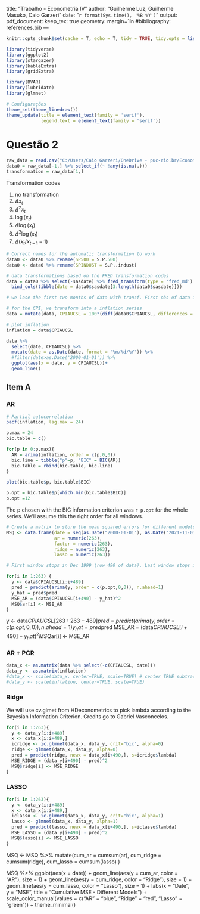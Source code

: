 title: "Trabalho - Econometria IV"
author: "Guilherme Luz, Guilherme Masuko, Caio Garzeri"
date: "`r format(Sys.time(), '%B %Y')`"
output: 
  pdf_document: 
  keep_tex: true
geometry: margin=1in
#bibliography: references.bib 
---
  
  ```r
knitr::opts_chunk$set(cache = T, echo = T, tidy = TRUE, tidy.opts = list(width.cutoff = 60), warning = F, message = F)
```

```r
library(tidyverse)
library(ggplot2)
library(stargazer)
library(kableExtra)
library(gridExtra)
```

```r
library(BVAR)
library(lubridate)
library(glmnet)
```


```r
# Configurações 
theme_set(theme_linedraw())
theme_update(title = element_text(family = 'serif'),
             legend.text = element_text(family = 'serif')) 
```

# Questão 2

```r
raw_data = read.csv("C:/Users/Caio Garzeri/OneDrive - puc-rio.br/Econometria IV/2021-12.csv")
data0 = raw_data[-1,] %>% select_if(~ !any(is.na(.)))
transformation = raw_data[1,]
```

Transformation codes

1. no transformation
2. $\Delta x_t$
3. $\Delta^2 x_t$ 
4. $\log(x_t)$
5. $\Delta \log(x_t)$
6. $\Delta^2 \log(x_t)$
7. $\Delta (x_t/x_{t-1} -1)$
  
```r
# Correct names for the automatic transformation to work
data0 <- data0 %>% rename(SP500 = S.P.500)
data0 <- data0 %>% rename(SPINDUST = S.P..indust)

# data transformations based on the FRED transformation codes 
data = data0 %>% select(-sasdate) %>% fred_transform(type = 'fred_md') %>%
  bind_cols(tibble(date = data0$sasdate[3:length(data0$sasdate)])) 

# we lose the first two months of data with transf. First obs of data is mar1959

# for the CPI, we transform into a inflation series
data = mutate(data, CPIAUCSL = 100*(diff(data0$CPIAUCSL, differences = 1)/data0$CPIAUCSL[-1])[-1])

```
\textcolor{blue}{Detalhe: estou usando a definição de inflação dada no enunciado $\pi_t = \frac{\Delta P_t}{P_t}$, que difere da definição usual $\pi_t = \frac{\Delta P_t}{P_{t-1}}$}

```r
# plot inflation
inflation = data$CPIAUCSL

data %>% 
  select(date, CPIAUCSL) %>%
  mutate(date = as.Date(date, format = '%m/%d/%Y')) %>%
  #filter(date>as.Date('2000-01-01')) %>%
  ggplot(aes(x = date, y = CPIAUCSL))+
  geom_line()
```
## Item A

### AR

```r
# Partial autocorrelation
pacf(inflation, lag.max = 24)
```


```r
p.max = 24
bic.table = c()

for(p in 0:p.max){
  AR = arima(inflation, order = c(p,0,0))
  bic.line = tibble("p"=p, "BIC" = BIC(AR))
  bic.table = rbind(bic.table, bic.line)
}

plot(bic.table$p, bic.table$BIC)
```
```r
p.opt = bic.table$p[which.min(bic.table$BIC)]
p.opt =12

```

The p chosen with the BIC information criterion was `r p.opt` for the whole series. We'll assume this the right order for all windows.

```r
# Create a matrix to store the mean squared errors for different models
MSQ <- data.frame(date = seq(as.Date("2000-01-01"), as.Date("2021-11-01"), by = "month"),
                  ar = numeric(263),
                  factor = numeric(263),
                  ridge = numeric(263),
                  lasso = numeric(263))

# First window stops in Dec 1999 (row 490 of data). Last window stops in October 2011   

for(i in 1:263) {
  y <- data$CPIAUCSL[i:i+489]
  pred = predict(arima(y, order = c(p.opt,0,0)), n.ahead=1)
  y_hat = pred$pred
  MSE_AR = (data$CPIAUCSL[i+490] - y_hat)^2
  MSQ$ar[i] <- MSE_AR
}

```


 y <- data$CPIAUCSL[263:263+489]
  pred = predict(arima(y, order = c(p.opt,0,0)), n.ahead=1)
  y_hat = pred$pred
  MSE_AR = (data$CPIAUCSL[i+490] - y_hat)^2
  MSQ$ar[i] <- MSE_AR





### AR + PCR


```r

data_x <- as.matrix(data %>% select(-c(CPIAUCSL, date)))
data_y <- as.matrix(inflation)
#data_x <- scale(data_x, center=TRUE, scale=TRUE) # center TRUE subtracts mean and scale TRUE divides by s.d.
#data_y <- scale(inflation, center=TRUE, scale=TRUE)

```

### Ridge

We will use cv.glmet from HDeconometrics to pick lambda according to the Bayesian Information Criterion. Credits go to Gabriel Vasconcelos. 


```r

for(i in 1:263){
  y <- data_y[i:i+489]
  x <- data_x[i:i+489,]
  icridge <- ic.glmnet(data_x, data_y, crit="bic", alpha=0)
  ridge <- glmnet(data_x, data_y, alpha=0)
  pred = predict(ridge, newx = data_x[i+490,], s=icridge$lambda)
  MSE_RIDGE = (data_y[i+490] - pred)^2
  MSQ$ridge[i] <- MSE_RIDGE
}

```
### LASSO


```r

for(i in 1:263){
  y <- data_y[i:i+489]
  x <- data_x[i:i+489,]
  iclasso <- ic.glmnet(data_x, data_y, crit="bic", alpha=1)
  lasso <- glmnet(data_x, data_y, alpha=1)
  pred = predict(lasso, newx = data_x[i+490,], s=iclasso$lambda)
  MSE_LASSO = (data_y[i+490] - pred)^2
  MSQ$lasso[i] <- MSE_LASSO
}

```



MSQ <- MSQ %>% mutate(cum_ar = cumsum(ar),
                      cum_ridge = cumsum(ridge),
                      cum_lasso = cumsum(lasso)
                      )


MSQ %>% ggplot(aes(x = date)) +
  geom_line(aes(y = cum_ar, color = "AR"), size = 1) +
  geom_line(aes(y = cum_ridge, color = "Ridge"), size = 1) +
  geom_line(aes(y = cum_lasso, color = "Lasso"), size = 1) +
  labs(x = "Date", y = "MSE", title = "Cumulative MSE - Different Models") +
  scale_color_manual(values = c("AR" = "blue", "Ridge" = "red", "Lasso" = "green")) +
  theme_minimal()


